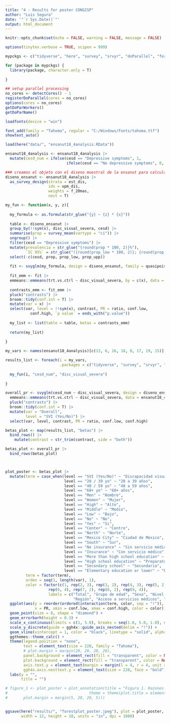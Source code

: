 ```yaml
---
title: "4 - Results for poster CONGISP"
author: "Luis Segura"
date: '"`r Sys.Date()`"'
output: html_document
---
```


```r
knitr::opts_chunk$set(echo = FALSE, warning = FALSE, message = FALSE)

options(tinytex.verbose = TRUE, scipen = 999)

mypckgs <- c("tidyverse", "here", "survey", "srvyr", "doParallel", "foreach", "extrafont", "showtext", "patchwork")

for (package in mypckgs) {
  library(package, character.only = T)
  
}

## setup parallel processing
no_cores <- detectCores() - 1  
registerDoParallel(cores = no_cores)
options(cores = no_cores)
getDoParWorkers()                   
getDoParName()

loadfonts(device = "win")

font_add(family = "Tahoma", regular = "C:/Windows/Fonts/tahoma.ttf")
showtext_auto()

load(here("data/", "ensanut18_4analysis.RData"))
```

```r
ensanut18_4analysis <- ensanut18_4analysis |>
  mutate(cesd_num = ifelse(cesd == "Depressive symptoms", 1, 
                           ifelse(cesd == "No depressive symptoms", 0, NA)))

### creamos el objeto con el diseno muestral de la ensanut para calcular prevalencias ponderadas
diseno_ensanut <- ensanut18_4analysis |>
  as_survey_design(strata = est_dis, 
                   ids = upm_dis, 
                   weights = f_20mas, 
                   nest = T)
```

```r
my_fun <- function(x, y, z){
  
  my_formula <- as.formula(str_glue("{y} ~ {z} * {x}"))
  
  table <- diseno_ensanut |>
  group_by(!!sym(x), disc_visual_severa, cesd) |>
  summarise(prop = survey_mean(vartype = "ci")) |>
  ungroup() |>
  filter(cesd == "Depressive symptoms") |>
  mutate(prevalencia = str_glue("{round(prop * 100, 2)}%"), 
         `IC 95%` = str_glue("({round(prop_low * 100, 2)}; {round(prop_upp * 100, 2)})")) |>
  select(-c(cesd, prop, prop_low, prop_upp))
  
  fit <- svyglm(my_formula, design = diseno_ensanut, family = quasipoisson) 
  
  fit_emm <- fit |>
  emmeans::emmeans(trt.vs.ctrl ~ disc_visual_severa, by = c(x), data = ensanut18_4analysis, type = "response") 
  
  contrasts_emm <- fit_emm |>
  pluck("contrasts") |>
  broom::tidy(conf.int = T) |>
  mutate(var = x) |>
  select(var, level = !!sym(x), contrast, PR = ratio, conf.low, 
           conf.high, `p value` = ends_with("p.value"))
  
  my_list <- list(table = table, betas = contrasts_emm)
  
  return(my_list)
  
}

```

```r
my_vars <- names(ensanut18_4analysis)[c(13, 6, 16, 18, 8, 17, 19, 15)]

results_list <- foreach(i = my_vars, 
                        .packages = c("tidyverse", "survey", "srvyr", "emmeans")) %dopar% {
  
  my_fun(i, "cesd_num", "disc_visual_severa")
  
}

```


```r
overall_pr <- svyglm(cesd_num ~ disc_visual_severa, design = diseno_ensanut, family = poisson) |> 
  emmeans::emmeans(trt.vs.ctrl ~ disc_visual_severa, data = ensanut18_4analysis, type = "response") |> 
  pluck("contrasts") |> 
  broom::tidy(conf.int = T) |>
  mutate(var = "Overall", 
         level = "SVI (Yes/No)") |> 
  select(var, level, contrast, PR = ratio, conf.low, conf.high)
```


```r
betas_plot <- map(results_list, "betas") |>
  bind_rows() |>
    mutate(contrast = str_trim(contrast, side = "both"))

betas_plot <- overall_pr |>
  bind_rows(betas_plot)



plot_poster <- betas_plot |>
  mutate(term = case_when(level == "SVI (Yes/No)" ~ "Discapacidad visual \nsevera (Si/No) \n", 
                          level == "20 / 39 yo" ~ "20 a 39 años", 
                          level == "40 / 59 yo" ~ "40 a 59 años", 
                          level == "60+ yo" ~ "60+ años", 
                          level == "Men" ~ "Hombre", 
                          level == "Women" ~ "Mujer", 
                          level == "High" ~ "Alto", 
                          level == "Middle" ~ "Medio", 
                          level == "Low" ~ "Bajo", 
                          level == "No" ~ "No", 
                          level == "Yes" ~ "Si", 
                          level == "Center" ~ "Centro", 
                          level == "North" ~ "Norte", 
                          level == "Mexico City" ~ "Ciudad de México", 
                          level == "South" ~ "Sur", 
                          level == "No insurance" ~ "Sin servicio médico", 
                          level == "Insurance" ~ "Con servicio médico", 
                          level == "More than high school education" ~ "Mayor a preparatoria", 
                          level == "High school education" ~ "Preparatoria", 
                          level == "Secondary school" ~ "Secundaria", 
                          level == "Elementary education or lower" ~ "Primaria o menor"),
         term = factor(term), 
         orden = seq(1, length(var), 1),
         color = factor(c(1, rep(2, 3), rep(3, 2), rep(4, 3), rep(5, 2), 
                   rep(6, 4), rep(7, 2), rep(8, 2), rep(9, 4)), 
                   labels = c("Total", "Grupo de edad", "Sexo", "Nivel socioeconómico", "Lengua indigena", 
                              "Región", "Acceso a servicios médicos", "Empleado", "Educación"))) |>
  ggplot(aes(y = reorder(ordered(interaction(term, color, sep = "!")), desc(orden)), 
             x = PR, xmin = conf.low, xmax = conf.high, color = color)) +
  geom_point(size = 8, shape = "diamond") +
  geom_errorbarh(height = 0.3) + 
  scale_x_continuous(limits = c(1, 5.0), breaks = seq(1.0, 5.0, 1.0), name = "Razones de Prevalencia (IC 95%)")  +
  scale_y_discrete(guide = ggh4x::guide_axis_nested(delim = "!")) +
  geom_vline(xintercept = 1, color = "black", linetype = "solid", alpha = 0.5) +
  ggthemes::theme_calc() +
  theme(legend.position = "none", 
        text = element_text(size = 220, family = "Tahoma"), 
        # plot.margin = margin(20, 20, 20, 20), 
        panel.background = element_rect(fill = "transparent", color = NA), 
        plot.background = element_rect(fill = "transparent", color = NA), 
        axis.text.y = element_text(margin = margin(l = 4, r = 4, unit = "pt")), 
        ggh4x.axis.nesttext.y = element_text(size = 220, face = "bold")) +
  labs(y = "",
       title = "") 

# figure_1 <- plot_poster + plot_annotation(title = "Figura 1. Razones de prevalencia de síntomas depresivos comparando aquellos con y sin discapacidad visual severa en la población total \ny por grupos sociodemográficos en adultos Mexicanos. ENSANUT 2018.", 
#                                    theme = theme(plot.title = element_text(hjust = 0, size = 28, face = "bold", family = "Tahoma"),
#       plot.margin = margin(5, 20, 20, 5)))


ggsave(here("results/", "forestplot_poster.jpeg"), plot = plot_poster, 
       width = 12, height = 10, units = "in", dpi = 1800)

```

